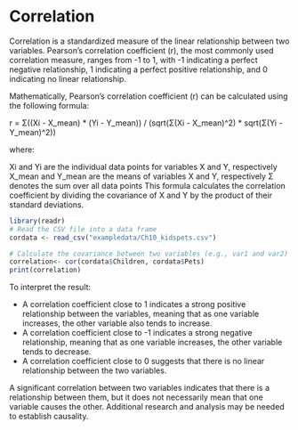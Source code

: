# Correlation

Correlation is a standardized measure of the linear relationship between two variables. Pearson's correlation coefficient (r), the most commonly used correlation measure, ranges from -1 to 1, with -1 indicating a perfect negative relationship, 1 indicating a perfect positive relationship, and 0 indicating no linear relationship.

Mathematically, Pearson's correlation coefficient (r) can be calculated using the following formula:

r = Σ((Xi - X_mean) * (Yi - Y_mean)) / (sqrt(Σ(Xi - X_mean)^2) * sqrt(Σ(Yi - Y_mean)^2))

where:

Xi and Yi are the individual data points for variables X and Y, respectively
X_mean and Y_mean are the means of variables X and Y, respectively
Σ denotes the sum over all data points
This formula calculates the correlation coefficient by dividing the covariance of X and Y by the product of their standard deviations.


````r
library(readr)
# Read the CSV file into a data frame
cordata <- read_csv("exampledata/Ch10_kidspets.csv")

# Calculate the covariance between two variables (e.g., var1 and var2)
correlation<- cor(cordata$Children, cordata$Pets)
print(correlation)
````

To interpret the result:

- A correlation coefficient close to 1 indicates a strong positive relationship between the variables, meaning that as one variable increases, the other variable also tends to increase.
- A correlation coefficient close to -1 indicates a strong negative relationship, meaning that as one variable increases, the other variable tends to decrease.
- A correlation coefficient close to 0 suggests that there is no linear relationship between the two variables.

 A significant correlation between two variables indicates that there is a relationship between them, but it does not necessarily mean that one variable causes the other. Additional research and analysis may be needed to establish causality.